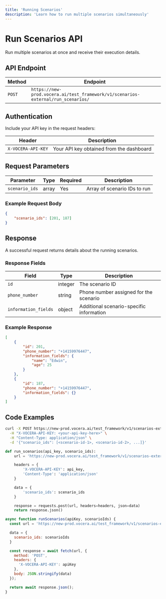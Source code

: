 ```yaml
---
title: 'Running Scenarios'
description: 'Learn how to run multiple scenarios simultaneously'
---
```


# Run Scenarios API

Run multiple scenarios at once and receive their execution details.

## API Endpoint

| Method | Endpoint |
|--------|----------|
| `POST` | `https://new-prod.vocera.ai/test_framework/v1/scenarios-external/run_scenarios/` |

## Authentication

Include your API key in the request headers:

| Header | Description |
|--------|-------------|
| `X-VOCERA-API-KEY` | Your API key obtained from the dashboard |

## Request Parameters

| Parameter | Type | Required | Description |
|-----------|------|----------|-------------|
| `scenario_ids` | array | Yes | Array of scenario IDs to run |

### Example Request Body

```json
{
    "scenario_ids": [201, 187]
}
```

## Response

A successful request returns details about the running scenarios.

### Response Fields

| Field | Type | Description |
|-------|------|-------------|
| `id` | integer | The scenario ID |
| `phone_number` | string | Phone number assigned for the scenario |
| `information_fields` | object | Additional scenario-specific information |

### Example Response

```json
[
    {
        "id": 201,
        "phone_number": "+14159976447",
        "information_fields": {
            "name": "Edwin",
            "age": 25
        }
    },
    {
        "id": 187,
        "phone_number": "+14159976447",
        "information_fields": {}
    }
]
```

## Code Examples

<CodeGroup>

```bash Curl
curl -X POST https://new-prod.vocera.ai/test_framework/v1/scenarios-external/run_scenarios/ \
  -H "X-VOCERA-API-KEY: <your-api-key-here>" \
  -H "Content-Type: application/json" \
  -d '{"scenario_ids": [<scenario-id-1>, <scenario-id-2>, ...]}'
```

```python Python
def run_scenarios(api_key, scenario_ids):
    url = 'https://new-prod.vocera.ai/test_framework/v1/scenarios-external/run_scenarios/'

    headers = {
        'X-VOCERA-API-KEY': api_key,
        'Content-Type': 'application/json'
    }

    data = {
        'scenario_ids': scenario_ids
    }

    response = requests.post(url, headers=headers, json=data)
    return response.json()
```

```javascript JavaScript
async function runScenarios(apiKey, scenarioIds) {
  const url = 'https://new-prod.vocera.ai/test_framework/v1/scenarios-external/run_scenarios/';

  data = {
    scenario_ids: scenarioIds
  }

  const response = await fetch(url, {
    method: 'POST',
    headers: {
      'X-VOCERA-API-KEY': apiKey
    },
    body: JSON.stringify(data)
  });

  return await response.json();
}
```

</CodeGroup>

